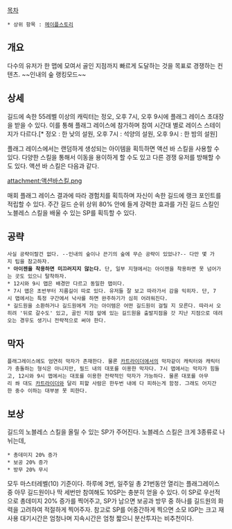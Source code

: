 [[목차]]
 * 상위 항목 : [[메이플스토리]]
== 개요 ==
다수의 유저가 한 맵에 모여서 골인 지점까지 빠르게 도달하는 것을 목표로 경쟁하는 컨텐츠. ~~인내의 숲 랭킹모드~~
== 상세 ==
길드에 속한 55레벨 이상의 캐릭터는 정오, 오후 7시, 오후 9시에 플래그 레이스 초대장을 받을 수 있다. 이를 통해 플래그 레이스에 참가하며 참여 시간대 별로 레이스 스테이지가 다르다.[* 정오 : 한 낮의 설원, 오후 7시 : 석양의 설원, 오후 9시 : 한 밤의 설원] 

플래그 레이스에서는 랜덤하게 생성되는 아이템을 획득하면 액션 바 스킬을 사용할 수 있다. 다양한 스킬을 통해서 이동을 용이하게 할 수도 있고 다른 경쟁 유저를 방해할 수도 있다. 액션 바 스킬은 다음과 같다.

attachment:액션바스킬.png

매회 플래그 레이스 결과에 따라 경험치를 획득하며 자신이 속한 길드에 랭크 포인트를 적립할 수 있다. 주간 길드 순위 상위 80% 안에 들게 강력한 효과를 가진 길드 스킬인 노블레스 스킬을 배울 수 있는 SP를 획득할 수 있다.

== 공략 ==
 사실 공략이랄건 없다. --인내의 숲이나 끈기의 숲에 무슨 공략이 있었나?-- 다만 몇 가지 팁을 참고하자.
 * '''아이젠을 착용하면 미끄러지지 않는다.''' 단, 일부 지형에서는 아이젠을 착용하면 못 넘어가는 곳도 있으니 탈착하자.
 * 12시와 9시 맵은 배경만 다르고 동일한 맵이다.
 * 7시 맵은 초반부터 지름길이 따로 있다. 유저들 잘 보고 따라가서 감을 익히자. 단, 7시 맵에서는 특정 구간에서 낙사를 하면 완주하기가 심히 어려워진다.
 * 길드원을 소환하거나 길드원에게 가는 아이템은 어떤 길드원이 걸릴 지 모른다. 따라서 오히려 '뒤로 갈수도' 있고, 골인 지점 앞에 있는 길드원을 출발지점을 갓 지난 지점으로 데려오는 경우도 생기니 전략적으로 써야 한다.

== 막자 ==
 플래그레이스에도 엄연히 막자가 존재한다. 물론 [[카트라이더]]에서의 막자같이 캐릭터와 캐릭터가 충돌하는 형식은 아니지만, 필드 내의 대포를 이용한 막자다. 7시 맵에서는 막자가 힘들고, 12시와 9시 맵에서는 대포를 이용한 전략적인 막자가 가능하다. 물론 대포를 아무리 쏴 대도 [[카트라이더]]와 달리 피할 사람은 한두번 내에 다 피하는게 함정. 그래도 어지간한 중수 이하는 대부분 못 피한다. 

== 보상 ==
길드의 노블레스 스킬을 올릴 수 있는 SP가 주어진다. 노블레스 스킬은 크게 3종류로 나뉘는데,
 * 총데미지 20% 증가
 * 보공 20% 증가
 * 방무 20% 무시
모두 마스터레벨(10) 기준이다. 하루에 3번, 일주일 총 21번동안 열리는 플래그레이스 중 아무 길드원이나 딱 세번만 참여해도 10SP는 충분히 얻을 수 있다. 이 SP로 우선적으로 총데미지 20% 증가를 찍어주고, SP가 남으면 보공과 방무 중 하나를 길드원의 화력을 고려하여 적절하게 찍어주자. 참고로 SP를 어중간하게 찍으면 소모 IGP는 크고 재사용 대기시간은 엄청나며 지속시간은 엄청 짧으니 분산투자는 비추천이다.
